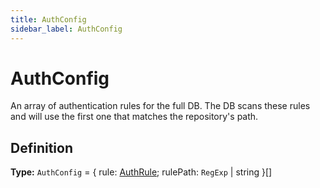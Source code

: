 ```yaml
---
title: AuthConfig
sidebar_label: AuthConfig
---
```


# AuthConfig

An array of authentication rules for the full DB. The DB scans these rules
and will use the first one that matches the repository's path.

## Definition

**Type:** `AuthConfig` = \{ rule: [AuthRule](./types/authrule); rulePath: `RegExp` | string \}[]

